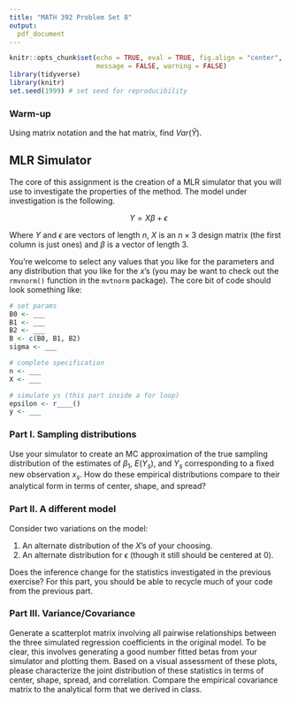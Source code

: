 ```yaml
---
title: "MATH 392 Problem Set 8"
output: 
  pdf_document
---
```


```r
knitr::opts_chunk$set(echo = TRUE, eval = TRUE, fig.align = "center", 
                      message = FALSE, warning = FALSE)
library(tidyverse)
library(knitr)
set.seed(1999) # set seed for reproducibility
```

### Warm-up

Using matrix notation and the hat matrix, find $Var(\hat{Y})$. 

## MLR Simulator

The core of this assignment is the creation of a MLR simulator that you will use to investigate the properties of the method. The model under investigation is the following.

$$
Y = X\beta + \epsilon
$$

Where $Y$ and $\epsilon$ are vectors of length $n$, $X$ is an $n \times 3$ design matrix (the first column is just ones) and $\beta$ is a vector of length 3.

You're welcome to select any values that you like for the parameters and any distribution that you like for the $x$'s (you may be want to check out the `rmvnorm()` function in the `mvtnorm` package). The core bit of code should look something like:

```r
# set params
B0 <- ___
B1 <- ___
B2 <- ___
B <- c(B0, B1, B2)
sigma <- ___

# complete specification
n <- ___
X <- ___

# simulate ys (this part inside a for loop)
epsilon <- r____()
y <- ___
```


### Part I. Sampling distributions

Use your simulator to create an MC approximation of the true sampling distribution of the estimates of $\beta_1$, $E(Y_s)$, and $Y_s$ corresponding to a fixed new observation $x_s$. How do these empirical distributions compare to their analytical form in terms of center, shape, and spread?

### Part II. A different model

Consider two variations on the model:

1. An alternate distribution of the $X$'s of your choosing.
2. An alternate distribution for $\epsilon$ (though it still should be centered at 0).

Does the inference change for the statistics investigated in the previous exercise? For this part, you should be able to recycle much of your code from the previous part.

### Part III. Variance/Covariance

Generate a scatterplot matrix involving all pairwise relationships between the three simulated regression coefficients in the original model. To be clear, this involves generating a good number fitted betas from your simulator and plotting them. Based on a visual assessment of these plots, please characterize the joint distribution of these statistics in terms of center, shape, spread, and correlation. Compare the empirical covariance matrix to the analytical form that we derived in class.

